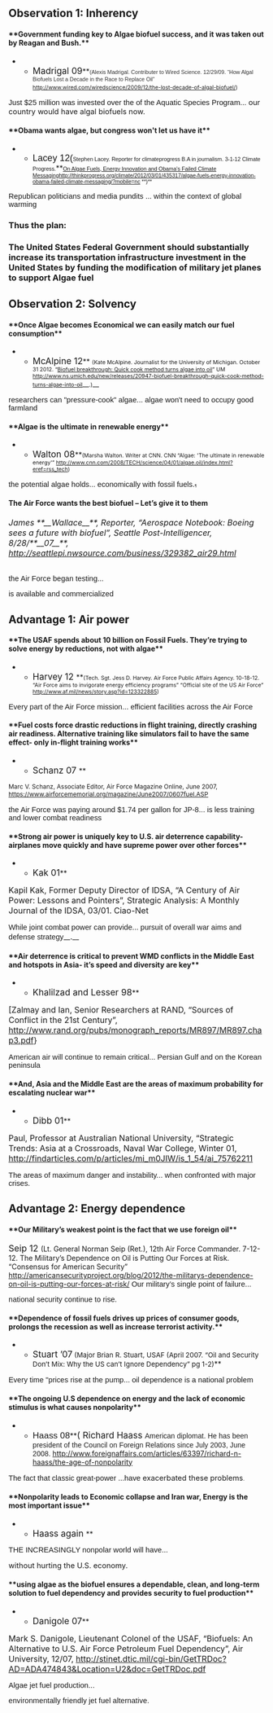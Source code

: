 ==Observation 1: Inherency== 


====**Government funding key to Algae biofuel success, and it was taken out by Reagan and Bush.**==== 
**<span style="font-size: 13pt;">Madrigal 09</span>**<span style="color: #333333; font-family: Arial,sans-serif; font-size: 8pt;">(Alexis Madrigal. Contributer to Wired Science. 12/29/09. “How Algal Biofuels Lost a Decade in the Race to Replace Oil” </span><span style="font-size: 8pt;">[[http://www.wired.com/wiredscience/2009/12/the-lost-decade-of-algal-biofuel/]])</span>

<span style="font-family: Calibri,sans-serif; font-size: 11pt;">Just $25 million was invested over the of the Aquatic Species Program...</span>
<span style="font-size: 11pt;">our country would have algal biofuels now.</span>


====**Obama wants algae, but congress won't let us have it**==== 
**<span style="font-family: Calibri,sans-serif; font-size: 13.5pt;">Lacey 12(</span><span style="font-family: Calibri,sans-serif; font-size: 8pt;">Stephen Lacey. Reporter for climateprogress B.A in journalism. 3-1-12 Climate Progress.</span>**<span style="font-family: Calibri,sans-serif; font-size: 8pt;">[[http://thinkprogress.org/climate/2012/03/01/435317/algae-fuels-energy-innovation-obama-failed-climate-messaging/|On Algae Fuels, Energy Innovation and Obama’s Failed Climate Messaging]][[http://thinkprogress.org/climate/2012/03/01/435317/algae-fuels-energy-innovation-obama-failed-climate-messaging/?mobile=nc]]</span><span style="font-family: Calibri,sans-serif; font-size: 8pt;"> **)**</span>

<span style="font-family: Calibri,sans-serif; font-size: 11pt;">Republican politicians and media pundits ...</span>
<span style="font-family: Calibri,sans-serif; font-size: 11pt;">within the context of global warming</span>


===Thus the plan:=== 
===The United States Federal Government should substantially increase its transportation infrastructure investment in the United States by funding the modification of military jet planes to support Algae fuel=== 
==Observation 2: Solvency== 
====**Once Algae becomes Economical we can easily match our fuel consumption**==== 
**<span style="font-size: 13pt;">McAlpine 12</span>** <span style="font-size: 8pt;">(Kate McAlpine. Journalist for the University of Michigan. October 31 2012. “[[http://www.ns.umich.edu/new/releases/20947-biofuel-breakthrough-quick-cook-method-turns-algae-into-oil|Biofuel breakthrough: Quick cook method turns algae into oil]]” UM [[http://www.ns.umich.edu/new/releases/20947-biofuel-breakthrough-quick-cook-method-turns-algae-into-oil]]</span>__<span style="font-size: 8pt;">.)</span>__


<span style="font-family: Calibri,sans-serif; font-size: 11pt;"> researchers can "pressure-cook" algae...</span>
<span style="font-family: Calibri,sans-serif; font-size: 11pt;">algae won't need to occupy good farmland</span>


====**Algae is the ultimate in renewable energy**==== 
**<span style="font-size: 13pt;">Walton 08</span>**<span style="font-size: 8pt;">(Marsha Walton. Writer at CNN. CNN “Algae: 'The ultimate in renewable energy'” http://www.cnn.com/2008/TECH/science/04/01/algae.oil/index.html?eref=rss_tech)</span>

<span style="font-family: Calibri,sans-serif; font-size: 11pt;">the potential algae holds...</span>
<span style="font-family: Calibri,sans-serif; font-size: 11pt;">economically with fossil fuels.</span><span style="font-family: Calibri,sans-serif; font-size: 6pt;">¶</span>


====The Air Force wants the best biofuel – Let’s give it to them==== 

======<span style="font-size: 12pt;">James **__Wallace__**, Reporter, “Aerospace Notebook: Boeing sees a future with biofuel”, Seattle Post-Intelligencer, 8/28/**__07__**, http://seattlepi.nwsource.com/business/329382_air29.html</span>====== 


<span style="font-family: Calibri,sans-serif; font-size: 11pt;">the Air Force began testing...</span>

<span style="font-family: Calibri,sans-serif; font-size: 11pt;">is available and commercialized</span>






==Advantage 1: Air power== 
====**The USAF spends about 10 billion on Fossil Fuels. They’re trying to solve energy by reductions, not with algae**==== 
**<span style="font-size: 13pt;">Harvey 12 </span>**<span style="font-size: 8pt;">(Tech. Sgt. Jess D. Harvey. Air Force Public Affairs Agency. 10-18-12. “Air Force aims to invigorate energy efficiency programs” “Official site of the US Air Force” [[http://www.af.mil/news/story.asp?id=123322885]])</span>


<span style="font-family: Calibri,sans-serif; font-size: 11pt;">Every part of the Air Force mission...</span>
<span style="font-family: Calibri,sans-serif; font-size: 11pt;">efficient facilities across the Air Force</span>


====**<span class="StyleStyleBold12pt">Fuel costs force drastic reductions in flight training, directly crashing air readiness. Alternative training like simulators fail to have the same effect- only in-flight training works</span>**==== 
**<span style="font-size: 13pt;">Schanz 07 </span>**
<span style="font-size: 12px;">Marc V. Schanz, Associate Editor, Air Force Magazine Online, June 2007, https://www.airforcememorial.org/magazine/June2007/0607fuel.ASP</span>

<span style="font-family: Calibri,sans-serif; font-size: 11pt;">the Air Force was paying around $1.74 per gallon for JP-8...</span>
<span style="font-family: Calibri,sans-serif; font-size: 11pt;">is less training and lower combat readiness</span>





====**Strong air power is uniquely key to U.S. air deterrence capability- airplanes move quickly and have supreme power over other forces**==== 

**<span style="font-size: 13pt;">Kak 01</span>**

<span style="font-size: 12pt;">Kapil Kak, Former Deputy Director of IDSA, “A Century of Air Power: Lessons and Pointers”, Strategic Analysis: A Monthly Journal of the IDSA, 03/01. Ciao-Net</span>




<span style="font-family: Calibri,sans-serif; font-size: 11pt;">While joint combat power can provide...</span>
<span style="font-family: Calibri,sans-serif; font-size: 11pt;">pursuit of overall war aims and defense strategy</span><span class="tagChar">__<span style="font-size: 12pt;">.</span>__</span>


====**Air deterrence is critical to prevent WMD conflicts in the Middle East and hotspots in Asia- it’s speed and diversity are key**==== 
**<span style="font-size: 13pt;">Khalilzad and Lesser 98</span>**

<span style="font-size: 12pt;">[Zalmay and Ian, Senior Researchers at RAND, “Sources of Conflict in the 21st Century”, http://www.rand.org/pubs/monograph_reports/MR897/MR897.chap3.pdf}</span>


<span style="font-family: Calibri,sans-serif; font-size: 11pt;">American air will continue to remain critical...</span>
<span style="font-family: Calibri,sans-serif; font-size: 11pt;">Persian Gulf and on the Korean peninsula</span>



====**And, Asia and the Middle East are the areas of maximum probability for escalating nuclear war**==== 
**<span style="font-size: 13pt;">Dibb 01</span>**

<span style="font-size: 12pt;">Paul, Professor at Australian National University, “Strategic Trends: Asia at a Crossroads, Naval War College, Winter 01, http://findarticles.com/p/articles/mi_m0JIW/is_1_54/ai_75762211</span>


<span style="font-family: Calibri,sans-serif; font-size: 11pt;">The areas of maximum danger and instability...</span>
<span style="font-family: Calibri,sans-serif; font-size: 11pt;">when confronted with major crises.</span>



==Advantage 2: Energy dependence== 

====**Our Military’s weakest point is the fact that we use foreign oil**==== 
<span style="font-size: 13pt;">Seip 12 </span>(Lt. General Norman Seip (Ret.), 12th Air Force Commander. 7-12-12. The Military’s Dependence on Oil is Putting Our Forces at Risk. “Consensus for American Security” http://americansecurityproject.org/blog/2012/the-militarys-dependence-on-oil-is-putting-our-forces-at-risk/ 
<span style="font-family: Calibri,sans-serif; font-size: 11pt;">Our military’s single point of failure...</span>

<span style="font-family: Calibri,sans-serif; font-size: 11pt;">national security continue to rise.</span>

==== ==== 



====**Dependence of fossil fuels drives up prices of consumer goods, prolongs the recession as well as increase terrorist activity.**==== 
**<span style="font-size: 13pt;">Stuart ’07</span><span style="font-size: 10pt;"> (Major Brian R. Stuart, USAF (April 2007. “Oil and Security Don’t Mix: Why the US can’t Ignore Dependency” pg 1-2)</span>**


<span style="font-family: Calibri,sans-serif; font-size: 11pt;">Every time "prices rise at the pump...</span>
<span style="font-family: Calibri,sans-serif; font-size: 11pt;">oil dependence is a national problem</span>



====**The ongoing U.S dependence on energy and the lack of economic stimulus is what causes nonpolarity**==== 
**<span style="font-family: Calibri,sans-serif; font-size: 13pt;">Haass 08</span>**<span style="font-size: 13pt;">( Richard Haass </span> <span style="color: #222222; font-family: Arial,sans-serif;">American diplomat. He has been president of the Council on Foreign Relations since July 2003,</span><span class="apple-converted-space" style="color: #222222; font-family: Arial,sans-serif;"> June 2008. </span>[[http://www.foreignaffairs.com/articles/63397/richard-n-haass/the-age-of-nonpolarity]]

<span style="font-family: Calibri,sans-serif; font-size: 11pt;">The fact that classic great-power </span>
<span style="font-family: Calibri,sans-serif; font-size: 11pt;">...have </span><span style="font-size: 11pt;">exacerbated these problems</span><span style="color: #222222; font-family: Arial,sans-serif; font-size: 8pt;">.</span>

====**Nonpolarity leads to Economic collapse and Iran war, Energy is the most important issue**==== 
**<span style="font-size: 13pt;">Haass again </span>**

<span style="font-family: Calibri,sans-serif; font-size: 11pt;">THE INCREASINGLY nonpolar world will have...</span>

<span style="font-size: 11pt;">without hurting the U.S. economy.</span>



====**using algae as the biofuel ensures a dependable, clean, and long-term solution to fuel dependency and provides security to fuel production**==== 
**<span style="font-size: 13pt;">Danigole 07</span>**
<span style="font-size: 12pt;">Mark S. Danigole, Lieutenant Colonel of the USAF, “Biofuels: An Alternative to U.S. Air Force Petroleum Fuel Dependency”, Air University, 12/07, http://stinet.dtic.mil/cgi-bin/GetTRDoc?AD=ADA474843&Location=U2&doc=GetTRDoc.pdf</span>


<span style="font-family: Calibri,sans-serif; font-size: 11pt;">Algae jet fuel production...</span>

<span style="font-family: Calibri,sans-serif; font-size: 11pt;">environmentally friendly jet fuel alternative.</span>


==== ==== 


== ==